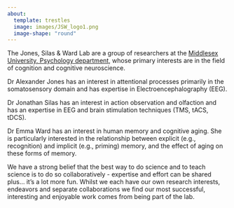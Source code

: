 ```yaml
---
about:
  template: trestles
  image: images/JSW_logo1.png
  image-shape: "round"
---
```


The Jones, Silas & Ward Lab are a group of researchers at the [Middlesex University, Psychology department](https://www.mdx.ac.uk/about-us/what-we-do/faculty-of-science-and-technology/psychology), whose primary interests are in the field of cognition and cognitive neuroscience.

Dr Alexander Jones has an interest in attentional processes primarily in the somatosensory domain and has expertise in Electroencephalography (EEG).

Dr Jonathan Silas has an interest in action observation and olfaction and has an expertise in EEG and brain stimulation techniques (TMS, tACS, tDCS).

Dr Emma Ward has an interest in human memory and cognitive aging. She is particularly interested in the relationship between explicit (e.g., recognition) and implicit (e.g., priming) memory, and the effect of aging on these forms of memory.

We have a strong belief that the best way to do science and to teach science is to do so collaboratively - expertise and effort can be shared plus... it's a lot more fun. Whilst we each have our own research interests, endeavors and separate collaborations we find our most successful, interesting and enjoyable work comes from being part of the lab.
